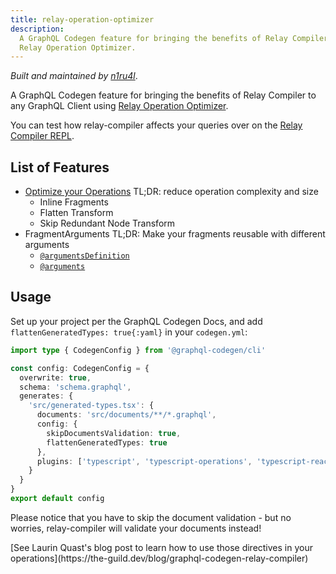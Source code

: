 ```yaml
---
title: relay-operation-optimizer
description:
  A GraphQL Codegen feature for bringing the benefits of Relay Compiler to any GraphQL Client using
  Relay Operation Optimizer.
---
```




<PluginHeader />

_Built and maintained by [n1ru4l](https://github.com/n1ru4l)_.

A GraphQL Codegen feature for bringing the benefits of Relay Compiler to any GraphQL Client using
[Relay Operation Optimizer](https://graphql-tools.com/docs/relay-operation-optimizer).

You can test how relay-compiler affects your queries over on the
[Relay Compiler REPL](https://relay-compiler-repl.netlify.com).

## List of Features

- [Optimize your Operations](https://relay.dev/docs/principles-and-architecture/compiler-architecture/#transforms)
  TL;DR: reduce operation complexity and size
  - Inline Fragments
  - Flatten Transform
  - Skip Redundant Node Transform
- FragmentArguments TL;DR: Make your fragments reusable with different arguments
  - [`@argumentsDefinition`](https://relay.dev/docs/en/graphql-in-relay#argumentdefinitions)
  - [`@arguments`](https://relay.dev/docs/en/graphql-in-relay#arguments)

## Usage

Set up your project per the GraphQL Codegen Docs, and add `flattenGeneratedTypes: true{:yaml}` in
your `codegen.yml`:

```ts filename="codegen.ts" {11}
import type { CodegenConfig } from '@graphql-codegen/cli'

const config: CodegenConfig = {
  overwrite: true,
  schema: 'schema.graphql',
  generates: {
    'src/generated-types.tsx': {
      documents: 'src/documents/**/*.graphql',
      config: {
        skipDocumentsValidation: true,
        flattenGeneratedTypes: true
      },
      plugins: ['typescript', 'typescript-operations', 'typescript-react-apollo']
    }
  }
}
export default config
```

Please notice that you have to skip the document validation - but no worries, relay-compiler will
validate your documents instead!

<Callout>
  [See Laurin Quast's blog post to learn how to use those directives in your
  operations](https://the-guild.dev/blog/graphql-codegen-relay-compiler)
</Callout>
